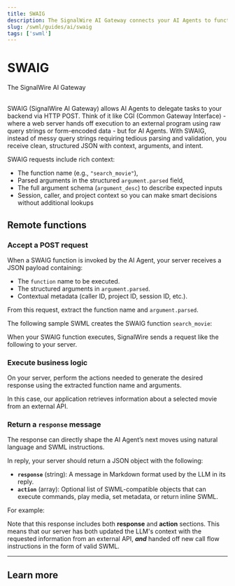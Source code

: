```yaml
---
title: SWAIG
description: The SignalWire AI Gateway connects your AI Agents to functionality on your backend.
slug: /swml/guides/ai/swaig
tags: ['swml']
---
```



# SWAIG 

<Subtitle>The SignalWire AI Gateway</Subtitle><br/><br/>

SWAIG (SignalWire AI Gateway) allows AI Agents to delegate tasks to your backend via HTTP POST. 
Think of it like CGI (Common Gateway Interface) - where a web server hands off execution to an external program using raw query strings or form-encoded data  - but for AI Agents.
With SWAIG, instead of messy query strings requiring tedious parsing and validation, you receive clean, structured JSON with context, arguments, and intent.

SWAIG requests include rich context:
* The function name (e.g., `"search_movie"`),
* Parsed arguments in the structured `argument.parsed` field,
* The full argument schema (`argument_desc`) to describe expected inputs
* Session, caller, and project context so you can make smart decisions without additional lookups

## Remote functions

<Steps>

### Accept a POST request

When a SWAIG function is invoked by the AI Agent, your server receives a JSON payload containing:
* The `function` name to be executed.
* The structured arguments in `argument.parsed`.
* Contextual metadata (caller ID, project ID, session ID, etc.).

From this request, extract the function name and `argument.parsed`.

<AccordionGroup>

<Accordion title="Example SWAIG function" description="Expand this item to view the full SWAIG function for this example.">

The following sample SWML creates the SWAIG function `search_movie`:

<SwaigFunction/>

</Accordion>

<Accordion title="Example request sent to server" description="When your SWAIG function executes, SignalWire sends a request like the following to your server." defaultOpen={true}>

When your SWAIG function executes, SignalWire sends a request like the following to your server.

<SwaigRequest/>

</Accordion>

</AccordionGroup>

### Execute business logic

On your server, perform the actions needed to generate the desired response using the extracted function name and arguments.

In this case, our application retrieves information about a selected movie from an external API.

### Return a `response` message

The response can directly shape the AI Agent’s next moves using natural language and SWML instructions.

In reply, your server should return a JSON object with the following:
* **`response`** (string): A message in Markdown format used by the LLM in its reply.
* **`action`** (array): Optional list of SWML-compatible objects that can execute commands, play media, set metadata, or return inline SWML.

For example:

<Accordion title="Response to SWAIG request" defaultOpen={true}>

Note that this response includes both **response** and **action** sections.
This means that our server has both updated the LLM's context with the requested information from an external API,
***and*** handed off new call flow instructions in the form of valid SWML.

<SwaigResponse/>

</Accordion>

</Steps>

---

## Learn more

<DocCardList />

[ai-swaig]: /swml/methods/ai/swaig